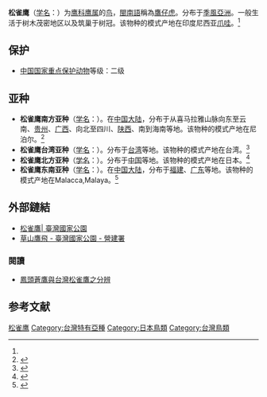 {{speciesbox
| name = 松雀鹰
| image = Besra Sparrowhawk.jpg
| image_width = 260px
| status = LC 
| status_system = iucn3.1
| status_ref = <ref> {{IUCN2008 | assessors=BirdLife International | year=2008 | title=Accipiter virgatus | id=144417 | downloaded=19 February 2009}} </ref>
| genus = Accipiter
| species = virgatus
| authority = [[康拉德·雅各·特明克|Temminck]], 1822<ref name='id1489'>{{cite web| url =http://www.bioinfo.cn/db05/BjdwSpecies.php?action=view&id=1489| title =松雀鹰| work =《中国动物物种编目数据库》| publisher =中国科学院微生物研究所| author =中国科学院动物研究所| accessdate =2009-04-04| deadurl =yes| archiveurl =https://web.archive.org/web/20160305094350/http://www.bioinfo.cn/db05/BjdwSpecies.php?action=view&id=1489| archivedate =2016-03-05}}</ref>
| range_map = Besra ebird data map.png
| range_map_caption = 松雀鷹的分布範圍{{leftlegend|#007F00|全年分佈範圍|outline=gray}}{{leftlegend|#E0CF01|夏季分佈範圍|outline=gray}}{{leftlegend|#0080FF|冬季分佈範圍|outline=gray}}
}}

'''松雀鹰'''（[[学名|学名]]：{{lang|la|''Accipiter virgatus''}}）为[[鹰科|鹰科]][[鹰属|鹰属]]的[[鸟|鸟]]，[[閩南語|閩南語]]稱為[[鷹仔虎|鷹仔虎]]。分布于[[季風亞洲|季風亞洲]]。一般生活于树木茂密地区以及筑巢于树冠。该物种的模式产地在印度尼西亚[[爪哇|爪哇]]。<ref name='id1489'/>

== 保护 ==
* [[中國國家重點保護野生動物名錄|中国国家重点保护动物]]等级：二级

== 亚种 ==
* '''松雀鹰南方亚种'''（[[学名|学名]]：{{lang|la|''Accipiter virgatus affinis''}}）。在[[中国大陆|中国大陆]]，分布于从喜马拉雅山脉向东至云南、[[贵州|贵州]]、[[广西|广西]]、向北至四川、[[陕西|陕西]]、南到海南等地。该物种的模式产地在尼泊尔。<ref name='id1490'>{{cite web| url =http://www.bioinfo.cn/db05/BjdwSpecies.php?action=view&id=1490| title =松雀鹰南方亚种| work =《中国动物物种编目数据库》| publisher =中国科学院微生物研究所| author =中国科学院动物研究所| accessdate =2009-04-04| deadurl =yes| archiveurl =https://web.archive.org/web/20160305020306/http://www.bioinfo.cn/db05/BjdwSpecies.php?action=view&id=1490| archivedate =2016-03-05}}</ref>
* '''松雀鹰台湾亚种'''（[[学名|学名]]：{{lang|la|''Accipiter virgatus fuscipectus''}}）。分布于[[台湾|台湾]]等地。该物种的模式产地在台湾。<ref name='id1491'>{{cite web| url =http://www.bioinfo.cn/db05/BjdwSpecies.php?action=view&id=1491| title =松雀鹰台湾亚种| work =《中国动物物种编目数据库》| publisher =中国科学院微生物研究所| author =中国科学院动物研究所| accessdate =2009-04-04| deadurl =yes| archiveurl =https://web.archive.org/web/20160305082931/http://www.bioinfo.cn/db05/BjdwSpecies.php?action=view&id=1491| archivedate =2016-03-05}}</ref>
* '''松雀鹰北方亚种'''（[[学名|学名]]：{{lang|la|''Accipiter virgatus gularis''}}）。分布于[[中国|中国]]等地。该物种的模式产地在日本。<ref name='id1492'>{{cite web| url =http://www.bioinfo.cn/db05/BjdwSpecies.php?action=view&id=1492| title =松雀鹰北方亚种| work =《中国动物物种编目数据库》| publisher =中国科学院微生物研究所| author =中国科学院动物研究所| accessdate =2009-04-04| archive-date =2016-03-05| archive-url =https://web.archive.org/web/20160305023444/http://www.bioinfo.cn/db05/BjdwSpecies.php?action=view&id=1492| dead-url =yes}}</ref>
* '''松雀鹰东南亚种'''（[[学名|学名]]：{{lang|la|''Accipiter virgatus nisoides''}}）。在[[中国大陆|中国大陆]]，分布于[[福建|福建]]、[[广东|广东]]等地。该物种的模式产地在Malacca,Malaya。<ref name='id1493'>{{cite web| url =http://www.bioinfo.cn/db05/BjdwSpecies.php?action=view&id=1493| title =松雀鹰东南亚种| work =《中国动物物种编目数据库》| publisher =中国科学院微生物研究所| author =中国科学院动物研究所| accessdate =2009-04-04| deadurl =yes| archiveurl =https://web.archive.org/web/20160305060045/http://www.bioinfo.cn/db05/BjdwSpecies.php?action=view&id=1493| archivedate =2016-03-05}}</ref>

== 外部鏈結 ==
* [http://np.cpami.gov.tw/youth/index.php?option=com_content&view=article&id=3316&catid=24&Itemid=34 松雀鷹| 臺灣國家公園] {{Wayback|url=http://np.cpami.gov.tw/youth/index.php?option=com_content&view=article&id=3316&catid=24&Itemid=34 |date=20190608173655 }}
* [http://np.cpami.gov.tw/video/index.php?option=com_efvideo&view=detail&id=23&Itemid=2 草山鷹飛 - 臺灣國家公園 - 營建署] {{Wayback|url=http://np.cpami.gov.tw/video/index.php?option=com_efvideo&view=detail&id=23&Itemid=2 |date=20190610171246 }}

=== 閱讀 ===
* [http://webcache.googleusercontent.com/search?q=cache:bCI2Lf8ihJIJ:tao.wordpedia.com/pdf_down.aspx%3Ffilename%3DJO00001443_1_36-45+&cd=10&hl=zh-TW&ct=clnk&gl=tw 鳳頭蒼鷹與台灣松雀鷹之分辨]

== 参考文献 ==
{{reflist}}

{{Taxonbar}}
[[Category:鹰属|松雀鹰]]
[[Category:台灣特有亞種|Category:台灣特有亞種]]
[[Category:日本鳥類|Category:日本鳥類]]
[[Category:台灣鳥類|Category:台灣鳥類]]